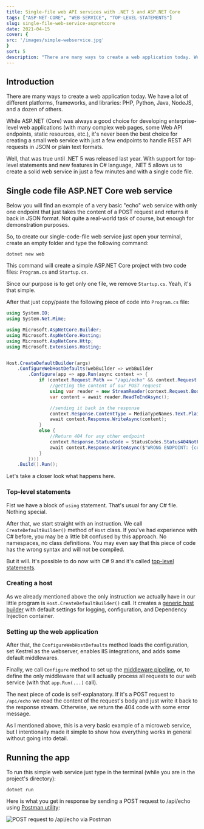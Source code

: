 ```yaml
---
title: Single-file web API services with .NET 5 and ASP.NET Core
tags: ["ASP-NET-CORE", "WEB-SERVICE", "TOP-LEVEL-STATEMENTS"]
slug: single-file-web-service-aspnetcore
date: 2021-04-15
cover: {
src: '/images/simple-webservice.jpg'
}
sort: 5
description: "There are many ways to create a web application today. We have a lot of different platforms, frameworks, and libraries: PHP, Python, Java, NodeJS, and a dozen of others"
---
```


## Introduction

There are many ways to create a web application today. We have a lot of different platforms, frameworks, and libraries: PHP, Python, Java, NodeJS, and a dozen of others.

While ASP.NET (Core) was always a good choice for developing enterprise-level web applications (with many complex web pages, some Web API endpoints, static resources, etc.),
it's never been the best choice for creating a small web service with just a few endpoints to handle REST API requests in JSON or plain text formats.

Well, that was true until .NET 5 was released last year. With support for top-level statements and new features in C# language, .NET 5 allows us to create a solid web service in just a few minutes and with a single code file.

## Single code file ASP.NET Core web service

Below you will find an example of a very basic "echo" web service with only one endpoint that just takes the content of a POST request and returns it back in JSON format. Not quite a real-world task of course, but enough for demonstration purposes.

So, to create our single-code-file web service just open your terminal, create an empty folder and type the following command:

```shell
dotnet new web
```

This command will create a simple ASP.NET Core project with two code files: `Program.cs` and `Startup.cs`.

Since our purpose is to get only one file, we remove `Startup.cs`. Yeah, it's that simple.


After that just copy/paste the following piece of code into `Program.cs` file:

```csharp
using System.IO;
using System.Net.Mime;

using Microsoft.AspNetCore.Builder;
using Microsoft.AspNetCore.Hosting;
using Microsoft.AspNetCore.Http;
using Microsoft.Extensions.Hosting;


Host.CreateDefaultBuilder(args)
    .ConfigureWebHostDefaults(webBuilder => webBuilder
        .Configure(app => app.Run(async context => {
            if (context.Request.Path == "/api/echo" && context.Request.Method == "POST") {
                //getting the content of our POST request
                using var reader = new StreamReader(context.Request.Body);
                var content = await reader.ReadToEndAsync();

                //sending it back in the response
                context.Response.ContentType = MediaTypeNames.Text.Plain;
                await context.Response.WriteAsync(content);
            }
            else {
                //Return 404 for any other endpoint
                context.Response.StatusCode = StatusCodes.Status404NotFound;
                await context.Response.WriteAsync($"WRONG ENDPOINT: {context.Request.Path.ToString()}. Use POST request to /api/echo instead");
            }
        })))
    .Build().Run();
```

Let's take a closer look what happens here.

### Top-level statements

Fist we have a block of `using` statement. That's usual for any C# file. Nothing special.

After that, we start straight with an instruction. We call `CreateDefaultBuilder()` method of `Host` class.
If you've had experience with C# before, you may be a little bit confused by this approach. No namespaces, no class definitions.
You may even say that this piece of code has the wrong syntax and will not be compiled.

But it will. It's possible to do now with C# 9 and it's called [top-level statements](https://docs.microsoft.com/en-us/dotnet/csharp/language-reference/proposals/csharp-9.0/top-level-statements).


### Creating a host

As we already mentioned above the only instruction we actually have in our little program is `Host.CreateDefaultBuilder()` call.
It creates a [generic host builder](https://docs.microsoft.com/en-us/aspnet/core/fundamentals/host/generic-host) with default settings for logging, configuration, and Dependency Injection container.

### Setting up the web application

After that, the `ConfigureWebHostDefaults` method loads the configuration, set Kestrel as the webserver, enables IIS integrations, and adds some default middlewares.

Finally, we call `Configure` method to set up the [middleware pipeline](https://docs.microsoft.com/en-us/aspnet/core/fundamentals/middleware/), or, to define the only middleware that will actually process all requests to our web service (with that `app.Run(...)` call).

The next piece of code is self-explanatory. If it's a POST request to `/api/echo` we read the content of the request's body and just write it back to the response stream. Otherwise, we return the 404 code with some error message.

As I mentioned above, this is a very basic example of a microweb service, but I intentionally made it simple to show how everything works in general without going into detail.


## Running the app

To run this simple web service just type in the terminal (while you are in the project's directory):

```shell
dotnet run
```

Here is what you get in response by sending a POST request to /api/echo using [Postman utility](https://www.postman.com/):

<Image src={postmanImage} alt="POST request to /api/echo via Postman" />
